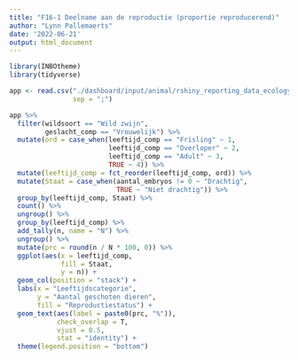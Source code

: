 ```yaml
---
title: "F16-1 Deelname aan de reproductie (proportie reproducerend)"
author: "Lynn Pallemaerts"
date: '2022-06-21'
output: html_document
---
```


```r
library(INBOtheme)
library(tidyverse)
```

```r
app <- read.csv("./dashboard/input/animal/rshiny_reporting_data_ecology.csv",
                sep = ";")
```

```r
app %>%
  filter(wildsoort == "Wild zwijn",
         geslacht_comp == "Vrouwelijk") %>%
  mutate(ord = case_when(leeftijd_comp == "Frisling" ~ 1,
                         leeftijd_comp == "Overloper" ~ 2,
                         leeftijd_comp == "Adult" ~ 3,
                         TRUE ~ 4)) %>%
  mutate(leeftijd_comp = fct_reorder(leeftijd_comp, ord)) %>%
  mutate(Staat = case_when(aantal_embryos != 0 ~ "Drachtig",
                           TRUE ~ "Niet drachtig")) %>%
  group_by(leeftijd_comp, Staat) %>%
  count() %>%
  ungroup() %>%
  group_by(leeftijd_comp) %>%
  add_tally(n, name = "N") %>%
  ungroup() %>%
  mutate(prc = round(n / N * 100, 0)) %>%
  ggplot(aes(x = leeftijd_comp,
             fill = Staat,
             y = n)) +
  geom_col(position = "stack") +
  labs(x = "Leeftijdscategorie",
       y = "Aantal geschoten dieren",
       fill = "Reproductiestatus") +
  geom_text(aes(label = paste0(prc, "%")),
            check_overlap = T,
            vjust = 0.5,
            stat = "identity") +
  theme(legend.position = "bottom")
```

